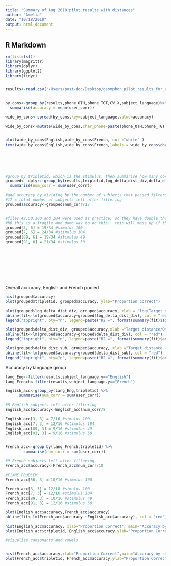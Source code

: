 ```yaml
---
title: "Summary of Aug 2018 pilot results with distances"
author: "Amelia"
date: "10/18/2018"
output: html_document
---
```


## R Markdown
```r
rm(list=ls())
library(magrittr)
library(dplyr)
library(ggplot2)
library(tidyr)


results<-read.csv("/Users/post-doc/Desktop/geomphon_pilot_results_for_analysis.csv")


by_cons<-group_by(results,phone_OTH,phone_TGT,CV_X,subject_language)%>%
  summarise(accuracy = mean(user_corr))

wide_by_cons<-spread(by_cons,key=subject_language,value=accuracy)

wide_by_cons<-mutate(wide_by_cons,char_phone=paste(phone_OTH,phone_TGT,sep = "-" ))


plot(wide_by_cons$English,wide_by_cons$French, col ="white" )
text(wide_by_cons$English,wide_by_cons$French,labels = wide_by_cons$char_phone)






#group by tripletid, which is the stimulus, then summarise how many correct answers for that triplet
grouped<- dplyr::group_by(results,tripletid,log_delta_dist_div,delta_dist_div,delta_dist_sub) %>%
  summarise(num_corr = sum(user_corr))

#add accuracy by dividing by the number of subjects that passed filtering.
#17 = total number of subjects left after filtering
grouped$accuracy<-grouped$num_corr/17


#files 49,50,100 and 104 were used as practice, so they have double the number of trials, so accuracy is calculated differently. 
#NB this is a fragile and dumb way to do this!  this will mess up if the df changes    #FIXME
grouped[3, 6] = 19/34 #simulus 100
grouped[7, 6] = 24/34 #stimulus 104
grouped[89, 6] = 19/34 #stimulus 49 
grouped[91, 6] = 21/34 #stimulus 50










```
Overall accuracy, English and French pooled


```r
hist(grouped$accuracy)
plot(grouped$tripletid, grouped$accuracy, ylab="Proportion Correct")

plot(grouped$log_delta_dist_div, grouped$accuracy, xlab = "log(Target distance/Other distance)")
abline(fit<-lm(grouped$accuracy~grouped$log_delta_dist_div), col = "red")
legend("topright", bty="n", legend=paste("R2 =", format(summary(fit)$adj.r.squared, digits=4)))

plot(grouped$delta_dist_div, grouped$accuracy,xlab ="Target distance/Other distance")
abline(fit<-lm(grouped$accuracy~grouped$delta_dist_div), col = "red")
legend("topright", bty="n", legend=paste("R2 =", format(summary(fit)$adj.r.squared, digits=4)))

plot(grouped$delta_dist_sub, grouped$accuracy, xlab ="Target distance - Other distance")
abline(fit<-lm(grouped$accuracy~grouped$delta_dist_sub), col = "red")
legend("topright", bty="n", legend=paste("R2 =", format(summary(fit)$adj.r.squared, digits=4))

```


Accuracy by language group

```r
lang_Eng<-filter(results,subject_language.y=="English")
lang_French<-filter(results,subject_language.y=="French")

English_acc<-group_by(lang_Eng,tripletid) %>%
      summarise(num_corr = sum(user_corr))

#8 English subjects left after filtering
English_acc$accuracy<-English_acc$num_corr/8
  
English_acc[3, 3] = 7/16 #simulus 100
English_acc[7, 3] = 12/16 #stimulus 104
English_acc[89, 3] = 9/16 #stimulus 49 
English_acc[91, 3] = 9/16 #stimulus 50


French_acc<-group_by(lang_French,tripletid) %>%
        summarise(num_corr = sum(user_corr))

#9 French subjects left after filtering
French_acc$accuracy<-French_acc$num_corr/10  

#FIXME PROBLEM
French_acc[56, 3] = 10/10 #simulus 100

French_acc[3, 3] = 12/18 #simulus 100
French_acc[7, 3] = 12/16 #stimulus 104
French_acc[89, 3] = 10/16 #stimulus 49 
French_acc[91, 3] = 12/16 #stimulus 50

plot(English_acc$accuracy,French_acc$accuracy)
abline(fit<-lm(French_acc$accuracy ~English_acc$accuracy), col = "red")
```


```r
hist(English_acc$accuracy, xlab="Proportion Correct", main="Accuracy by stimulus for English participants")
plot(English_acc$tripletid, English_acc$accuracy,ylab="Proportion Correct")

#vizualize consonants and vowels


hist(French_acc$accuracy,xlab="Proportion Correct",main="Accuracy by stimulus for French participants")
plot(French_acc$tripletid, French_acc$accuracy,ylab="Proportion Correct")
```
